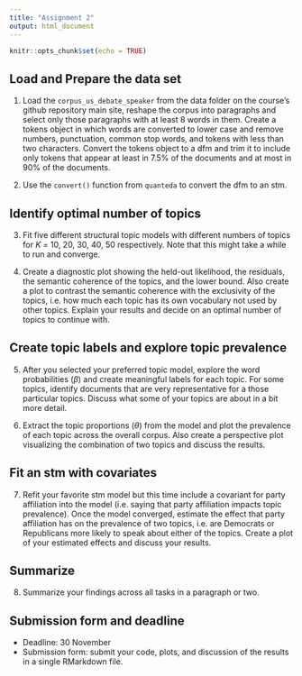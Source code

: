 ```yaml
---
title: "Assignment 2"
output: html_document
---
```


```r
knitr::opts_chunk$set(echo = TRUE)
```


## Load and Prepare the data set

1. Load the `corpus_us_debate_speaker` from the data folder on the course's github repository main site, reshape the corpus into paragraphs and select only those paragraphs with at least 8 words in them. Create a tokens object in which words are converted to lower case and remove numbers, punctuation, common stop words, and tokens with less than two characters. Convert the tokens object to a dfm and trim it to include only tokens that appear at least in 7.5% of the documents and at most in 90% of the documents.

2. Use the `convert()` function from `quanteda` to convert the dfm to an stm.

## Identify optimal number of topics

3. Fit five different structural topic models with different numbers of topics for $K$  = 10, 20, 30, 40, 50 respectively. Note that this might take a while to run and converge.

4. Create a diagnostic plot showing the held-out likelihood, the residuals, the semantic coherence of the topics, and the lower bound. Also create a plot to contrast the semantic coherence with the exclusivity of the topics, i.e. how much each topic has its own vocabulary not used by other topics. Explain your results and decide on an optimal number of topics to continue with.

## Create topic labels and explore topic prevalence

5. After you selected your preferred topic model, explore the word probabilities ($\beta$) and create meaningful labels for each topic. For some topics, identify documents that are very representative for a those particular topics. Discuss what some of your topics are about in a bit more detail.

6. Extract the topic proportions ($\theta$) from the model and plot the prevalence of each topic across the overall corpus. Also create a perspective plot visualizing the combination of two topics and discuss the results.

## Fit an stm with covariates

7. Refit your favorite stm model but this time include a covariant for party affiliation into the model (i.e. saying that party affiliation impacts topic prevalence). Once the model converged, estimate the effect that party affiliation has on the prevalence of two topics, i.e. are Democrats or Republicans more likely to speak about either of the topics. Create a plot of your estimated effects and discuss your results.

## Summarize

8. Summarize your findings across all tasks in a paragraph or two.

## Submission form and deadline

- Deadline: 30 November
- Submission form: submit your code, plots, and discussion of the results in a single RMarkdown file.




